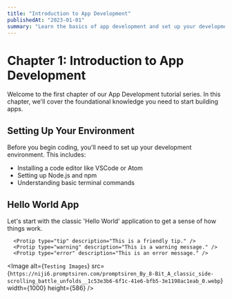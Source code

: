 ```yaml
---
title: "Introduction to App Development"
publishedAt: "2023-01-01"
summary: "Learn the basics of app development and set up your development environment."
---
```


# Chapter 1: Introduction to App Development

Welcome to the first chapter of our App Development tutorial series. In this chapter, we'll cover the foundational knowledge you need to start building apps.

## Setting Up Your Environment

Before you begin coding, you'll need to set up your development environment. This includes:

- Installing a code editor like VSCode or Atom
- Setting up Node.js and npm
- Understanding basic terminal commands

## Hello World App

Let's start with the classic 'Hello World' application to get a sense of how things work.

<Protip
  type="info"
  title="Woah"
  description="This is an informational message."
/>

      <Protip type="tip" description="This is a friendly tip." />
      <Protip type="warning" description="This is a warning message." />
      <Protip type="error" description="This is an error message." />


<Image
  alt={`Testing Images`}
  src={`https://niji6.promptsiren.com/promptsiren_By_8-Bit_A_classic_side-scrolling_battle_unfolds__1c53e3b6-6f1c-41e6-bfb5-3e1198ac1eab_0.webp`}
  width={1000}
  height={586}
/>